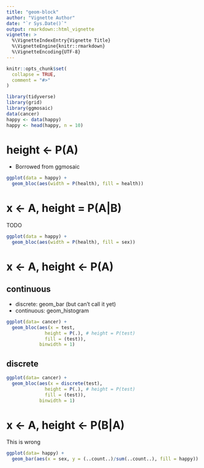 ```yaml
---
title: "geom-block"
author: "Vignette Author"
date: "`r Sys.Date()`"
output: rmarkdown::html_vignette
vignette: >
  %\VignetteIndexEntry{Vignette Title}
  %\VignetteEngine{knitr::rmarkdown}
  %\VignetteEncoding{UTF-8}
---
```


```r
knitr::opts_chunk$set(
  collapse = TRUE,
  comment = "#>"
)

library(tidyverse)
library(grid)
library(ggmosaic)
data(cancer)
happy <- data(happy)
happy <- head(happy, n = 10)
```

# height <- P(A)

- Borrowed from ggmosaic

```r
ggplot(data = happy) + 
  geom_bloc(aes(width = P(health), fill = health))
```

# x <- A, height = P(A|B)

TODO

```r
ggplot(data = happy) + 
  geom_bloc(aes(width = P(health), fill = sex))
```


# x <- A, height <- P(A)

## continuous

- discrete: geom_bar (but can't call it yet)
- continuous: geom_histogram

```r
ggplot(data= cancer) + 
  geom_bloc(aes(x = test, 
              height = P(.), # height = P(test)
              fill = (test)),
            binwidth = 1)
```


## discrete

```r
ggplot(data= cancer) + 
  geom_bloc(aes(x = discrete(test), 
              height = P(.), # height = P(test)
              fill = (test)),
            binwidth = 1)
```


# x <- A, height <- P(B|A) 
This is wrong

```r
ggplot(data= happy) + 
  geom_bar(aes(x = sex, y = (..count..)/sum(..count..), fill = happy))
```

